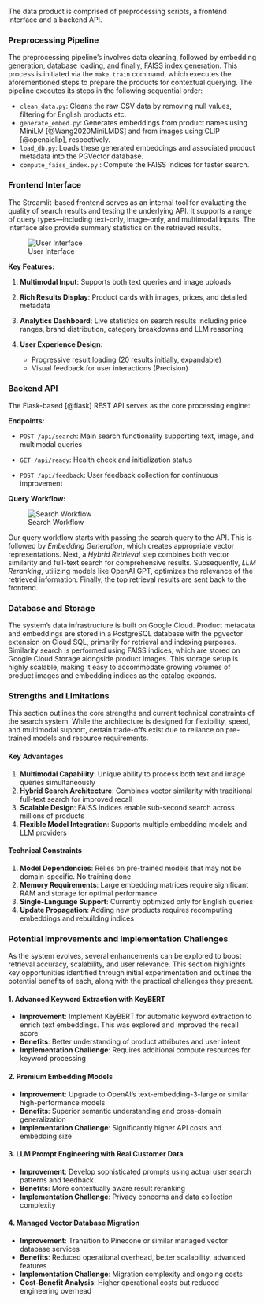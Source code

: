 The data product is comprised of preprocessing scripts, a frontend interface and a backend API.

### Preprocessing Pipeline

The preprocessing pipeline's involves data cleaning, followed by embedding generation, database loading, and finally, FAISS index generation. This process is initiated via the `make train` command, which executes the aforementioned steps to prepare the products for contextual querying. The pipeline executes its steps in the following sequential order:

- `clean_data.py`: Cleans the raw CSV data by removing null values, filtering for English products etc.
- `generate_embed.py`: Generates embeddings from product names using MiniLM [@Wang2020MiniLMDS] and from images using CLIP [@openaiclip], respectively.
- `load_db.py`:  Loads these generated embeddings and associated product metadata into the PGVector database.
- `compute_faiss_index.py` : Compute the FAISS indices for faster search.

### Frontend Interface

The Streamlit-based frontend serves as an internal tool for evaluating the quality of search results and testing the underlying API. It supports a range of query types—including text-only, image-only, and multimodal inputs. The interface also provide summary statistics on the retrieved results.

![User Interface](../../img/interface.png)

**Key Features:** 

1. **Multimodal Input**: Supports both text queries and image uploads

2. **Rich Results Display**: Product cards with images, prices, and detailed metadata 

3. **Analytics Dashboard**: Live statistics on search results including price ranges, brand distribution, category breakdowns and LLM reasoning 

4. **User Experience Design:** 
   - Progressive result loading (20 results initially, expandable) 
   - Visual feedback for user interactions (Precision)

### Backend API

The Flask-based [@flask] REST API serves as the core processing engine:

**Endpoints:** 

- `POST /api/search`: Main search functionality supporting text, image, and multimodal queries 

- `GET /api/ready`: Health check and initialization status 
 
- `POST /api/feedback`: User feedback collection for continuous improvement

**Query Workflow:**

![Search Workflow](../../img/search_workflow.png)

Our query workflow starts with passing the search query to the API. This is followed by *Embedding Generation*, which creates appropriate vector representations. Next, a *Hybrid Retrieval* step combines both vector similarity and full-text search for comprehensive results. Subsequently, *LLM Reranking*, utilizing models like OpenAI GPT, optimizes the relevance of the retrieved information. Finally, the top retrieval results are sent back to the frontend.

### Database and Storage
The system’s data infrastructure is built on Google Cloud. Product metadata and embeddings are stored in a PostgreSQL database with the pgvector extension on Cloud SQL, primarily for retrieval and indexing purposes. Similarity search is performed using FAISS indices, which are stored on Google Cloud Storage alongside product images. This storage setup is highly scalable, making it easy to accommodate growing volumes of product images and embedding indices as the catalog expands.

### Strengths and Limitations

This section outlines the core strengths and current technical constraints of the search system. While the architecture is designed for flexibility, speed, and multimodal support, certain trade-offs exist due to reliance on pre-trained models and resource requirements. 

#### Key Advantages

1.  **Multimodal Capability**: Unique ability to process both text and image queries simultaneously
2.  **Hybrid Search Architecture**: Combines vector similarity with traditional full-text search for improved recall
3.  **Scalable Design**: FAISS indices enable sub-second search across millions of products
4.  **Flexible Model Integration**: Supports multiple embedding models and LLM providers

#### Technical Constraints

1.  **Model Dependencies**: Relies on pre-trained models that may not be domain-specific. No training done
2.  **Memory Requirements**: Large embedding matrices require significant RAM and storage for optimal performance
3.  **Single-Language Support**: Currently optimized only for English queries
4.  **Update Propagation**: Adding new products requires recomputing embeddings and rebuilding indices

### Potential Improvements and Implementation Challenges

As the system evolves, several enhancements can be explored to boost retrieval accuracy, scalability, and user relevance. This section highlights key opportunities identified through initial experimentation and outlines the potential benefits of each, along with the practical challenges they present. 

#### 1. Advanced Keyword Extraction with KeyBERT

- **Improvement**: Implement KeyBERT for automatic keyword extraction to enrich text embeddings. This was explored and improved the recall score
- **Benefits**: Better understanding of product attributes and user intent 
- **Implementation Challenge**: Requires additional compute resources for keyword processing

#### 2. Premium Embedding Models

- **Improvement**: Upgrade to OpenAI's text-embedding-3-large or similar high-performance models 
- **Benefits**: Superior semantic understanding and cross-domain generalization 
- **Implementation Challenge**: Significantly higher API costs and embedding size

#### 3. LLM Prompt Engineering with Real Customer Data

- **Improvement**: Develop sophisticated prompts using actual user search patterns and feedback 
- **Benefits**: More contextually aware result reranking 
- **Implementation Challenge**: Privacy concerns and data collection complexity

#### 4. Managed Vector Database Migration

- **Improvement**: Transition to Pinecone or similar managed vector database services 
- **Benefits**: Reduced operational overhead, better scalability, advanced features 
- **Implementation Challenge**: Migration complexity and ongoing costs 
- **Cost-Benefit Analysis**: Higher operational costs but reduced engineering overhead